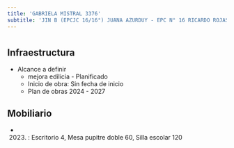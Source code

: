 ```yaml
---
title: 'GABRIELA MISTRAL 3376'
subtitle: 'JIN B (EPCJC 16/16°) JUANA AZURDUY - EPC N° 16 RICARDO ROJAS - CENS N° 87'
---
```


#
## Infraestructura

* Alcance a definir 
    + mejora edilicia - Planificado 
    + Inicio de obra: Sin fecha de inicio 
    + Plan de obras 2024 - 2027 






## Mobiliario

*  (2023) : Escritorio 4, Mesa pupitre doble 60, Silla escolar 120 



